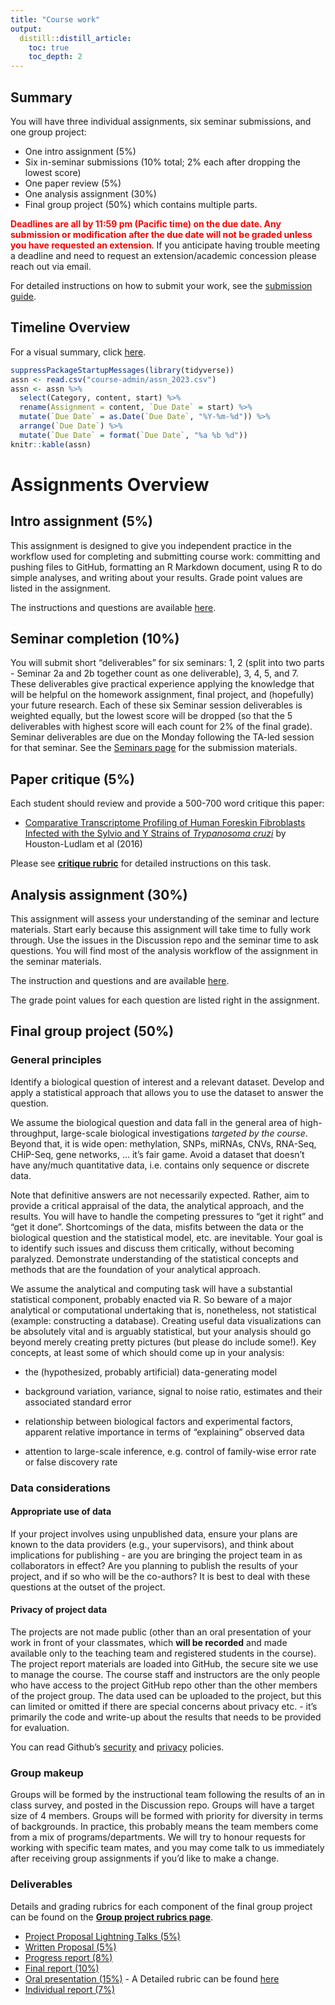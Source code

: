 ```yaml
---
title: "Course work"
output:
  distill::distill_article:
    toc: true
    toc_depth: 2
---
```


## Summary

You will have three individual assignments, six seminar submissions, and one group project: 

* One intro assignment (5%)
* Six in-seminar submissions (10% total; 2% each after dropping the lowest score)
* One paper review (5%) 
* One analysis assignment (30%)
* Final group project (50%) which contains multiple parts. 

<font color="red">**Deadlines are all by 11:59 pm (Pacific time) on the due date. Any submission or modification after the due date will not be graded unless you have requested an extension**</font>. If you anticipate having trouble meeting a deadline and need to request an extension/academic concession please reach out via email.

For detailed instructions on how to submit your work, see the [submission guide](submission_guide.html). 

## Timeline Overview

For a visual summary, click [here](timeline.html).

```r
suppressPackageStartupMessages(library(tidyverse))
assn <- read.csv("course-admin/assn_2023.csv")
assn <- assn %>% 
  select(Category, content, start) %>%
  rename(Assignment = content, `Due Date` = start) %>%
  mutate(`Due Date` = as.Date(`Due Date`, "%Y-%m-%d")) %>%
  arrange(`Due Date`) %>% 
  mutate(`Due Date` = format(`Due Date`, "%a %b %d"))
knitr::kable(assn)
```

# Assignments Overview

## Intro assignment (5%)

This assignment is designed to give you independent practice in the workflow used for completing and submitting course work: committing and pushing files to GitHub, formatting an R Markdown document, using R to do simple analyses, and writing about your results. Grade point values are listed in the assignment.

The instructions and questions are available [here](https://github.com/STAT540-UBC/intro-assignment/blob/main/intro_assignment.md).

## Seminar completion (10%)

You will submit short "deliverables" for six seminars: 1, 2 (split into two parts - Seminar 2a and 2b together count as one deliverable), 3, 4, 5, and 7. These deliverables give practical experience applying the knowledge that will be helpful on the homework assignment, final project, and (hopefully) your future research. Each of these six Seminar session deliverables is weighted equally, but the lowest score will be dropped (so that the 5 deliverables with highest score will each count for 2% of the final grade). Seminar deliverables are due on the Monday following the TA-led session for that seminar. See the [Seminars page](seminars.html) for the submission materials.

## Paper critique (5%)

Each student should review and provide a 500-700 word critique this paper:

* [Comparative Transcriptome Profiling of Human Foreskin Fibroblasts Infected with the Sylvio and Y Strains of *Trypanosoma cruzi*](https://journals.plos.org/plosone/article?id=10.1371/journal.pone.0159197) by Houston-Ludlam et al (2016)

Please see [**critique rubric**](critique.html) for detailed instructions on this task. 

## Analysis assignment (30%)

This assignment will assess your understanding of the seminar and lecture materials. Start early because this assignment will take time to fully work through. Use the issues in the Discussion repo and the seminar time to ask questions. You will find most of the analysis workflow of the assignment in the seminar materials. 

The instruction and questions and are available [here](https://github.com/STAT540-UBC/analysis-assignment/blob/main/analysis_assignment.md).

The grade point values for each question are listed right in the assignment.


## Final group project (50%)

### General principles

Identify a biological question of interest and a relevant dataset. Develop and apply a statistical approach that allows you to use the dataset to answer the question.

We assume the biological question and data fall in the general area of high-throughput, large-scale biological investigations *targeted by the course*. Beyond that, it is wide open: methylation, SNPs, miRNAs, CNVs, RNA-Seq, CHiP-Seq, gene networks, ... it's fair game. Avoid a dataset that doesn't have any/much quantitative data, i.e. contains only sequence or discrete data.

Note that definitive answers are not necessarily expected. Rather, aim to provide a critical appraisal of the data, the analytical approach, and the results. You will have to handle the competing pressures to "get it right" and "get it done". Shortcomings of the data, misfits between the data or the biological question and the statistical model, etc. are inevitable. Your goal is to identify such issues and discuss them critically, without becoming paralyzed. Demonstrate understanding of the statistical concepts and methods that are the foundation of your analytical approach.

We assume the analytical and computing task will have a substantial statistical component, probably enacted via R. So beware of a major analytical or computational undertaking that is, nonetheless, not statistical (example: constructing a database). Creating useful data visualizations can be absolutely vital and is arguably statistical, but your analysis should go beyond merely creating pretty pictures (but please do include some!). Key concepts, at least some of which should come up in your analysis:

 * the (hypothesized, probably artificial) data-generating model

 * background variation, variance, signal to noise ratio, estimates and their associated standard error

 * relationship between biological factors and experimental factors, apparent relative importance in terms of "explaining" observed data

 * attention to large-scale inference, e.g. control of family-wise error rate or false discovery rate
 
 
### Data considerations 

#### Appropriate use of data

If your project involves using unpublished data, ensure your plans are known to the data providers (e.g., your supervisors), and think about implications for publishing - are you are bringing the project team in as collaborators in effect? Are you planning to publish the results of your project, and if so who will be the co-authors? It is best to deal with these questions at the outset of the project.

#### Privacy of project data

The projects are not made public (other than an oral presentation of your work in front of your classmates, which **will be recorded** and made available only to the teaching team and registered students in the course). The project report materials are loaded into GitHub, the secure site we use to manage the course. The course staff and instructors are the only people who have access to the project GitHub repo other than the other members of the project group. The data used can be uploaded to the project, but this can limited or omitted if there are special concerns about privacy etc. - it's primarily the code and write-up about the results that needs to be provided for evaluation.

You can read Github's [security](https://help.github.com/articles/github-security/) and [privacy](https://help.github.com/articles/github-privacy-statement/) policies.

### Group makeup

Groups will be formed by the instructional team following the results of an in class survey, and posted in the Discussion repo. Groups will have a target size of 4 members. Groups will be formed with priority for diversity in terms of backgrounds. In practice, this probably means the team members come from a mix of programs/departments. We will try to honour requests for working with specific team mates, and you may come talk to us immediately after receiving group assignments if you'd like to make a change.

### Deliverables

Details and grading rubrics for each component of the final group project can be found on the [**Group project rubrics page**](group_project_rubrics.html).

* [Project Proposal Lightning Talks (5%)](group_project_rubrics.html#project-proposal-lightning-talks-5-pts)
* [Written Proposal (5%)](group_project_rubrics.html#written-proposal-5-pts)
* [Progress report (8%)](group_project_rubrics.html#progress-report-8-pts)
* [Final report (10%)](group_project_rubrics.html#final-report-10-pts)
* [Oral presentation (15%)](group_project_rubrics.html#oral-presentation-15-pts) - A Detailed rubric can be found [here](course-admin/ProjectPresentationRubric.pdf)
* [Individual report (7%)](group_project_rubrics.html#individual-report-7-pts)
